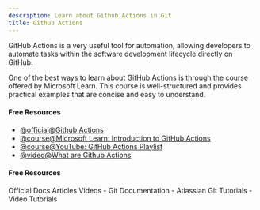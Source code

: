 ```yaml
---
description: Learn about Github Actions in Git
title: Github Actions
---
```


GitHub Actions is a very useful tool for automation, allowing developers to automate tasks within the software development lifecycle directly on GitHub.

One of the best ways to learn about GitHub Actions is through the course offered by Microsoft Learn. This course is well-structured and provides practical examples that are concise and easy to understand.

#### Free Resources

- [@official@Github Actions](https://docs.github.com/en/actions)
- [@course@Microsoft Learn: Introduction to GitHub Actions](https://learn.microsoft.com/en-us/collections/n5p4a5z7keznp5)
- [@course@YouTube: GitHub Actions Playlist](https://www.youtube.com/watch?v=-hVG9z0fCac&list=PLArH6NjfKsUhvGHrpag7SuPumMzQRhUKY&pp=iAQB)
- [@video@What are Github Actions](https://www.youtube.com/watch?v=URmeTqglS58)

#### Free Resources

<Tabs defaultValue="official">
<TabsList>
<TabsTrigger value="official">Official Docs</TabsTrigger>
<TabsTrigger value="article">Articles</TabsTrigger>
<TabsTrigger value="video">Videos</TabsTrigger>
</TabsList>

<TabsContent value="official">
- <Link href="https://git-scm.com/docs">Git Documentation</Link>
</TabsContent>
<TabsContent value="article">
- <Link href="https://www.atlassian.com/git/tutorials">Atlassian Git Tutorials</Link>
</TabsContent>
<TabsContent value="video">
- <Link href="https://www.youtube.com/results?search_query=git+github-actions+tutorial">Video Tutorials</Link>
</TabsContent>
</Tabs>

